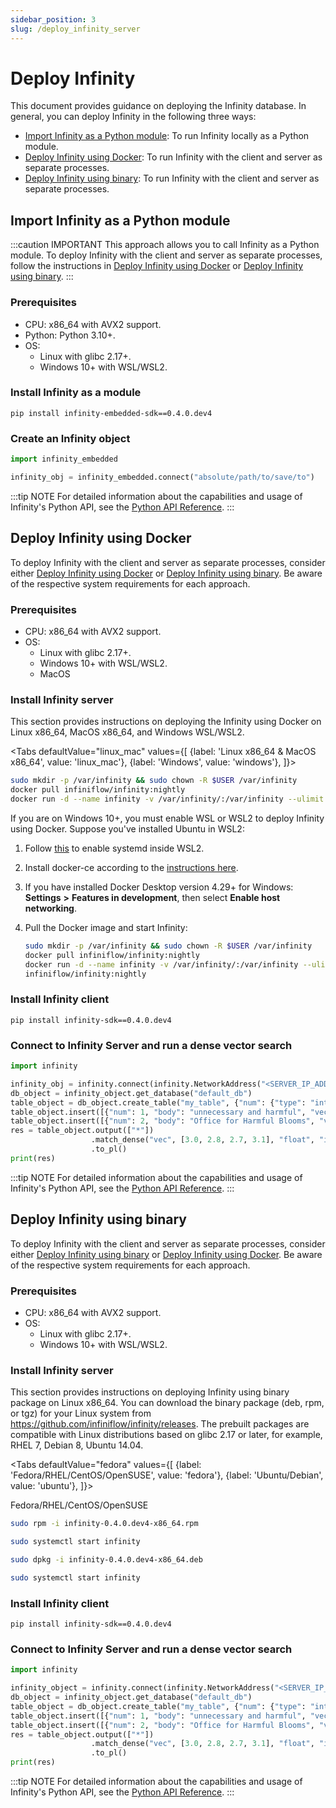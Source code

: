 ```yaml
---
sidebar_position: 3
slug: /deploy_infinity_server
---
```


# Deploy Infinity

This document provides guidance on deploying the Infinity database. In general, you can deploy Infinity in the following three ways: 

- [Import Infinity as a Python module](#import-infinity-as-a-python-module): To run Infinity locally as a Python module.
- [Deploy Infinity using Docker](#deploy-infinity-using-docker): To run Infinity with the client and server as separate processes.
- [Deploy Infinity using binary](#deploy-infinity-using-binary): To run Infinity with the client and server as separate processes.

## Import Infinity as a Python module

:::caution IMPORTANT
This approach allows you to call Infinity as a Python module. To deploy Infinity with the client and server as separate processes, follow the instructions in [Deploy Infinity using Docker](#deploy-infinity-using-docker) or [Deploy Infinity using binary](#deploy-infinity-using-binary).
:::

### Prerequisites

- CPU: x86_64 with AVX2 support.
- Python: Python 3.10+.
- OS: 
  - Linux with glibc 2.17+.
  - Windows 10+ with WSL/WSL2.

### Install Infinity as a module

```
pip install infinity-embedded-sdk==0.4.0.dev4
```

### Create an Infinity object

```python
import infinity_embedded

infinity_obj = infinity_embedded.connect("absolute/path/to/save/to")
```

:::tip NOTE
For detailed information about the capabilities and usage of Infinity's Python API, see the [Python API Reference](../references/pysdk_api_reference.md).
:::


## Deploy Infinity using Docker 

To deploy Infinity with the client and server as separate processes, consider either [Deploy Infinity using Docker](#deploy-infinity-using-docker) or [Deploy Infinity using binary](#deploy-infinity-using-binary). Be aware of the respective system requirements for each approach.

### Prerequisites

- CPU: x86_64 with AVX2 support.
- OS: 
  - Linux with glibc 2.17+. 
  - Windows 10+ with WSL/WSL2. 
  - MacOS

### Install Infinity server

This section provides instructions on deploying the Infinity using Docker on Linux x86_64, MacOS x86_64, and Windows WSL/WSL2. 

<Tabs
  defaultValue="linux_mac"
  values={[
    {label: 'Linux x86_64 & MacOS x86_64', value: 'linux_mac'},
    {label: 'Windows', value: 'windows'},
  ]}>
   <TabItem value="linux_mac">

```bash
sudo mkdir -p /var/infinity && sudo chown -R $USER /var/infinity
docker pull infiniflow/infinity:nightly
docker run -d --name infinity -v /var/infinity/:/var/infinity --ulimit nofile=500000:500000 --network=host infiniflow/infinity:nightly -f /var/infinity/infinity_conf.toml
```
  </TabItem>
  <TabItem value="windows">

If you are on Windows 10+, you must enable WSL or WSL2 to deploy Infinity using Docker. Suppose you've installed Ubuntu in WSL2:

1. Follow [this](https://learn.microsoft.com/en-us/windows/wsl/systemd) to enable systemd inside WSL2.
2. Install docker-ce according to the [instructions here](https://docs.docker.com/engine/install/ubuntu).
3. If you have installed Docker Desktop version 4.29+ for Windows: **Settings** **>** **Features in development**, then select **Enable host networking**.
4. Pull the Docker image and start Infinity: 

   ```bash
   sudo mkdir -p /var/infinity && sudo chown -R $USER /var/infinity
   docker pull infiniflow/infinity:nightly
   docker run -d --name infinity -v /var/infinity/:/var/infinity --ulimit nofile=500000:500000 --network=host 
   infiniflow/infinity:nightly
   ```

  </TabItem>
</Tabs>

### Install Infinity client

```
pip install infinity-sdk==0.4.0.dev4
```

### Connect to Infinity Server and run a dense vector search

```python
import infinity

infinity_obj = infinity.connect(infinity.NetworkAddress("<SERVER_IP_ADDRESS>", 23817)) 
db_object = infinity_object.get_database("default_db")
table_object = db_object.create_table("my_table", {"num": {"type": "integer"}, "body": {"type": "varchar"}, "vec": {"type": "vector, 4, float"}})
table_object.insert([{"num": 1, "body": "unnecessary and harmful", "vec": [1.0, 1.2, 0.8, 0.9]}])
table_object.insert([{"num": 2, "body": "Office for Harmful Blooms", "vec": [4.0, 4.2, 4.3, 4.5]}])
res = table_object.output(["*"])
                  .match_dense("vec", [3.0, 2.8, 2.7, 3.1], "float", "ip", 2)
                  .to_pl()
print(res)
```

:::tip NOTE
For detailed information about the capabilities and usage of Infinity's Python API, see the [Python API Reference](../references/pysdk_api_reference.md).
:::

## Deploy Infinity using binary


To deploy Infinity with the client and server as separate processes, consider either [Deploy Infinity using binary](#deploy-infinity-using-binary) or [Deploy Infinity using Docker](#deploy-infinity-using-docker). Be aware of the respective system requirements for each approach.

### Prerequisites

- CPU: x86_64 with AVX2 support.
- OS: 
  - Linux with glibc 2.17+.
  - Windows 10+ with WSL/WSL2.

### Install Infinity server

This section provides instructions on deploying Infinity using binary package on Linux x86_64. You can download the binary package (deb, rpm, or tgz) for your Linux system from https://github.com/infiniflow/infinity/releases. The prebuilt packages are compatible with Linux distributions based on glibc 2.17 or later, for example, RHEL 7, Debian 8, Ubuntu 14.04.


<Tabs
  defaultValue="fedora"
  values={[
    {label: 'Fedora/RHEL/CentOS/OpenSUSE', value: 'fedora'},
    {label: 'Ubuntu/Debian', value: 'ubuntu'},
  ]}>
   <TabItem value="fedora">

Fedora/RHEL/CentOS/OpenSUSE
```bash
sudo rpm -i infinity-0.4.0.dev4-x86_64.rpm
```

```bash
sudo systemctl start infinity
```

  </TabItem>
  <TabItem value="ubuntu">

```bash
sudo dpkg -i infinity-0.4.0.dev4-x86_64.deb
```

```bash
sudo systemctl start infinity
```

  </TabItem>
</Tabs>

### Install Infinity client

```
pip install infinity-sdk==0.4.0.dev4
```

### Connect to Infinity Server and run a dense vector search

```python
import infinity

infinity_object = infinity.connect(infinity.NetworkAddress("<SERVER_IP_ADDRESS>", 23817)) 
db_object = infinity_object.get_database("default_db")
table_object = db_object.create_table("my_table", {"num": {"type": "integer"}, "body": {"type": "varchar"}, "vec": {"type": "vector, 4, float"}})
table_object.insert([{"num": 1, "body": "unnecessary and harmful", "vec": [1.0, 1.2, 0.8, 0.9]}])
table_object.insert([{"num": 2, "body": "Office for Harmful Blooms", "vec": [4.0, 4.2, 4.3, 4.5]}])
res = table_object.output(["*"])
                  .match_dense("vec", [3.0, 2.8, 2.7, 3.1], "float", "ip", 2)
                  .to_pl()
print(res)
```

:::tip NOTE
For detailed information about the capabilities and usage of Infinity's Python API, see the [Python API Reference](../references/pysdk_api_reference.md).
:::

